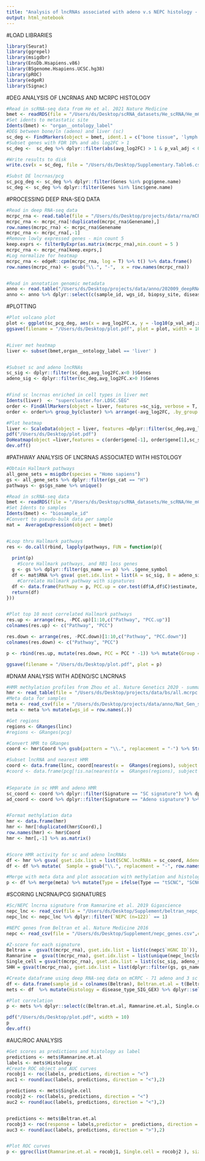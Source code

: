 ```yaml
---
title: "Analysis of lncRNAs associated with adeno v.s NEPC histology - Figure 6"
output: html_notebook
---
```


#LOAD LIBRARIES
```r
library(Seurat)
library(ggrepel)
library(msigdbr)
library(EnsDb.Hsapiens.v86)
library(BSgenome.Hsapiens.UCSC.hg38)
library(pROC)
library(edgeR)
library(Signac)
```



#DEG ANALYSIS OF LNCRNAS AND MCRPC HISTOLOGY
```r
#Read in scRNA-seq data from He et al. 2021 Nature Medicine
bmet <- readRDS(file = "/Users/ds/Desktop/scRNA_datasets/He_scRNA/He_mCRPC.rds")
#Set idents to metastatic site
Idents(bmet) <- "organ__ontology_label"
#DEG between bone/ln (adeno) and liver (sc)
sc_deg <- FindMarkers(object = bmet, ident.1 = c("bone tissue", 'lymph node'), ident.2 = 'liver', only.pos = F, verbose = T)
#Subset genes with FDR 10% and abs log2FC > 1
sc_deg <-  sc_deg %>% dplyr::filter(abs(avg_log2FC) > 1 & p_val_adj < 0.1)  %>% mutate(Genes = row.names(.)) %>%  left_join( y = final_markers, by = c("Genes" = "gene")) %>% arrange(avg_log2FC.x)

#Write results to disk
write.csv(x = sc_deg, file = "/Users/ds/Desktop/Supplementary.Table6.csv",quote = F, row.names = F)

#Subst DE lncrnas/pcg
sc_pcg_deg <- sc_deg %>% dplyr::filter(Genes %in% pcg$gene.name)
sc_deg <- sc_deg %>% dplyr::filter(Genes %in% linc$gene.name)
```


#PROCESSING DEEP RNA-SEQ DATA
```r

#Read in deep RNA-seq data
mcrpc_rna <- read.table(file = "/Users/ds/Desktop/projects/data/rna/mCRPC_RNA_counts_genename.txt", header = T)
mcrpc_rna <- mcrpc_rna[!duplicated(mcrpc_rna$Genename),]
row.names(mcrpc_rna) <- mcrpc_rna$Genename
mcrpc_rna <- mcrpc_rna[,-1]
#Remove lowly expressed genes - min count 5
keep.exprs <- filterByExpr(as.matrix(mcrpc_rna),min.count = 5 )
mcrpc_rna <- mcrpc_rna[keep.exprs,]
#Log normalize for heatmap
mcrpc_rna <- edgeR::cpm(mcrpc_rna, log = T) %>% t() %>% data.frame()
row.names(mcrpc_rna) <- gsub("\\.", "-",  x = row.names(mcrpc_rna))


#Read in annotation genomic metadata
anno <- read.table("/Users/ds/Desktop/projects/data/anno/202009_deepRNAseq_sample_full.txt", header =T)
anno <- anno %>% dplyr::select(c(sample_id, wgs_id, biopsy_site, disease_type_SIG_GEX, ID_patient,tumor_purity_rna, enza ))
```



#PLOTTING
```r

#Plot volcano plot
plot <- ggplot(sc_pcg_deg, aes(x = avg_log2FC.x, y = -log10(p_val_adj.x), label = Genes, color = cluster) ) + geom_point(data = dplyr::filter(sc_deg, abs(avg_log2FC.x) > 1 & p_val_adj.x < 0.1), aes(color = cluster)) + scale_color_manual(values = c("purple", "orange", "red", "black", "darkgreen", "navy", "grey")) + geom_hline(yintercept = -log10(0.1), linetype= 'dashed') + geom_vline(xintercept = c(-1,1), linetype = 'dashed') + geom_text_repel(data = dplyr::filter(sc_deg, abs(avg_log2FC.x) > 1 & p_val_adj.x < 0.1 ), force = 0.8, size = 2.5) + xlab("avg_log2FC") + ylab("-log10(p_val_adj)") + ggtitle("lncRNAs associated with Adeno/SC histology") + theme_classic()
ggsave(filename = "/Users/ds/Desktop/plot.pdf", plot = plot, width = 10)


#Liver met heatmap
liver <- subset(bmet,organ__ontology_label == 'liver' )


#Subset sc and adeno lncRNAs
sc_sig <- dplyr::filter(sc_deg,avg_log2FC.x<0 )$Genes
adeno_sig <- dplyr::filter(sc_deg,avg_log2FC.x>0 )$Genes


#Find sc lncrnas enriched in cell types in liver met
Idents(liver)  <- "supercluster.for.LDSC.SEG"
order <- FindAllMarkers(object = liver, features =sc_sig, verbose = T, only.pos = T)
order <- order%>% group_by(cluster) %>% arrange(-avg_log2FC, .by_group = T)

#Plot heatmap
liver <- ScaleData(object = liver, features =dplyr::filter(sc_deg,avg_log2FC.x<0 )$Genes )
pdf("/Users/ds/Desktop/plot.pdf")
DoHeatmap(object =liver,features = c(order$gene[-1], order$gene[1],sc_sig[! sc_sig %in% order$gene]) ) + coord_flip()
dev.off()
```

#PATHWAY ANALYSIS OF LNCRNAS ASSOCIATED WITH HISTOLOGY
```r
#Obtain Hallmark pathways
all_gene_sets = msigdbr(species = "Homo sapiens")
gs <- all_gene_sets %>% dplyr::filter(gs_cat == "H")
pathways <- gs$gs_name %>% unique()

#Read in scRNA-seq data
bmet <- readRDS(file = "/Users/ds/Desktop/scRNA_datasets/He_scRNA/He_mCRPC.rds")
#Set Idents to samples
Idents(bmet) <- "biosample_id"
#Convert to pseudo-bulk data per sample
mat =  AverageExpression(object = bmet)


#Loop thru Hallmark pathways
res <- do.call(rbind, lapply(pathways, FUN = function(p){
  
  print(p)
    #Score Hallmark pathways, and RB1 loss genes 
  g <- gs %>% dplyr::filter(gs_name == p) %>% .$gene_symbol
  df <- mat$RNA %>% gsva( gset.idx.list = list(A = sc_sig, B = adeno_sig, C = g), method = 'zscore') %>% t() %>% data.frame()
    #Correlate Hallmark pathway with signatures
  df <- data.frame(Pathway = p, PCC.up = cor.test(df$A,df$C)$estimate, Pval.up = cor.test(df$A,df$C)$p.value, PCC.down = cor.test(df$B,df$C)$estimate, Pval.down = cor.test(df$B, df$C)$p.value)
  return(df)
}))


#Plot top 10 most correlated Hallmark pathways
res.up <- arrange(res, -PCC.up)[1:10,c("Pathway", "PCC.up")]
colnames(res.up) <- c("Pathway", "PCC")

res.down <- arrange(res, -PCC.down)[1:10,c("Pathway", "PCC.down")]
colnames(res.down) <- c("Pathway", "PCC")

p <- rbind(res.up, mutate(res.down, PCC = PCC * -1)) %>% mutate(Group = ifelse(PCC > 0, "Small cell", "Adeno")) %>% ggplot(aes(y = reorder(Pathway, PCC), x = PCC, fill = Group)) + geom_col() + xlim(c(-1,1)) + scale_x_continuous(breaks = seq(-1,1,0.1),labels = seq(-1,1,0.1) %>% abs()) + ylab("Pathway") + scale_fill_manual(values = c("navy", "darkred")) + theme_classic()

ggsave(filename = "/Users/ds/Desktop/plot.pdf", plot = p)


```




#DNAM ANALYSIS WITH ADENO/SC LNCRNAS
```r
#HMR methylation profiles from Zhou et al. Nature Genetics 2020 - summarized using MethylKit on WGBS (Aggregate_cpg.R)
hmr <- read_table(file = "/Users/ds/Desktop/projects/data/bs/all.mcrpc.hmr.txt")
#Meta data for samples
meta <- read_csv(file = "/Users/ds/Desktop/projects/data/anno/Nat_Gen_sampleanno.csv")
meta <- meta %>% mutate(wgs_id = row.names(.))

#Get regions
regions <- GRanges(linc)
#regions <- GRanges(pcg)

#Convert HMR to GRanges
coord <- hmr$Coord %>% gsub(pattern = "\\.", replacement = "-") %>% StringToGRanges(sep = c("-", "-"))

#Subset lncRNA and nearest HMR
coord <- data.frame(linc, coord[nearest(x =  GRanges(regions), subject = coord),] ) %>% mutate(Signature = ifelse(gene.name %in% sc_sig, "SC signature", ifelse(gene.name %in% adeno_sig, "Adeno signature", "Other")))
#coord <- data.frame(pcg[!is.na(nearest(x =  GRanges(regions), subject = coord)) ,], coord[ na.omit(nearest(x =  GRanges(regions), subject = coord)),] ) %>% mutate(Signature = ifelse(gene.name %in% sc_sig, "SC signature", ifelse(gene.name %in% adeno_sig, "Adeno signature", "Other")))
                                                                                                      

#Separate in sc HMR and adeno HMR
sc_coord <- coord %>% dplyr::filter(Signature == "SC signature") %>% dplyr::select(c(seqnames, start.1, end)) %>% mutate(coord = paste0(seqnames, ".", start.1, ".", end)) %>% .$coord
ad_coord <- coord %>% dplyr::filter(Signature == "Adeno signature") %>% dplyr::select(c(seqnames, start.1, end)) %>% mutate(coord = paste0(seqnames, ".", start.1, ".", end)) %>% .$coord


#Format methylation data
hmr <- data.frame(hmr)
hmr <- hmr[!duplicated(hmr$Coord),]
row.names(hmr) <- hmr$Coord
hmr <- hmr[,-1] %>% as.matrix()


#Score HMR activity for sc and adeno lncRNAs
df <- hmr %>% gsva( gset.idx.list = list(SCNC.lncRNAs = sc_coord, Adeno.lncRNAs = ad_coord), method = 'zscore') %>% t() %>% data.frame()
df <- df %>% mutate(  Sample = gsub("\\.", replacement = "-", row.names(.)) )

#Merge with meta data and plot assocation with methylation and histology
p <- df %>% merge(meta) %>% mutate(Type = ifelse(Type == "tSCNC", "SCNC", "Adeno")) %>% dplyr::select(c(Sample, SCNC.lncRNAs, Adeno.lncRNAs, Type)) %>% gather(key = "Group", value = "Dnam", -c(Sample, Type)) %>% ggboxplot(x = "Type", y = "Dnam", fill = "darkblue", alpha = 0.5, draw_quantiles = 0.5,add = "jitter",width = 0.5, facet.by = "Group") + stat_compare_means(paired = F, method = 't.test', label.x.npc = 0.5) + ylab("Prostate lncRNAs")


```


#SCORING LNCRNA/PCG SIGNATURES
```r

#Sc/NEPC lncrna signature from Ramnarine et al. 2019 Gigascience
nepc_lnc <- read_csv(file = "/Users/ds/Desktop/Supplement/beltran_nepc_lnc.csv", col_names = T, skip = 1)
nepc_lnc <- nepc_lnc %>% dplyr::filter(`NEPC (n=122)` == 1)

#NEPC genes from Beltran et al. Nature Medicine 2016
nepc <- read_csv(file = "/Users/ds/Desktop/Supplement/nepc_genes.csv",col_names = T)

#Z-score for each signature
Beltran =  gsva(t(mcrpc_rna), gset.idx.list = list(c(nepc$`HGNC ID`)), method = 'zscore')
Ramnarine =  gsva(t(mcrpc_rna), gset.idx.list = list(unique(nepc_lnc$lncRNA)), method = 'zscore')
Single_cell = gsva(t(mcrpc_rna), gset.idx.list = list(c(sc_sig, adeno_sig)), method = 'zscore')
SHH = gsva(t(mcrpc_rna), gset.idx.list = list(dplyr::filter(gs, gs_name == "HALLMARK_HEDGEHOG_SIGNALING")$gene_symbol), method = 'zscore')

#Create dataframe using deep RNA-seq data on mCRPC - 71 adeno and 3 sc samples
df <- data.frame(sample_id = colnames(Beltran), Beltran.et.al = t(Beltran), Ramnarine.et.al = t(Ramnarine), Single.cell = t(Single_cell), SHH = t(SHH)) %>% merge(anno) 
mets <- df  %>% mutate(Histology = disease_type_SIG_GEX) %>% dplyr::select(c(sample_id, Beltran.et.al,Ramnarine.et.al, Single.cell, Histology )) 

#Plot correlation
p <- mets %>% dplyr::select(c(Beltran.et.al, Ramnarine.et.al, Single.cell)) %>% gather(key = "Signature" , value = "GEX", -Beltran.et.al ) %>% ggplot(aes(x = GEX, y = Beltran.et.al, color = Signature))  %>% facet(facet.by = "Signature") + geom_point() + geom_smooth(method = 'lm') + stat_cor() + scale_color_manual(values = c("navy", 'darkred')) + theme_classic()

pdf("/Users/ds/Desktop/plot.pdf", width = 10)
p
dev.off()


```



#AUC/ROC ANALYSIS
```r
#Get scores as predictions and histology as label
predictions <- mets$Ramnarine.et.al
labels <- mets$Histology
#Create ROC object and AUC curves
rocobj1 <- roc(labels, predictions, direction = "<")
auc1 <- round(auc(labels, predictions, direction = "<"),2)

predictions <- mets$Single.cell
rocobj2 <- roc(labels, predictions, direction = "<")
auc2 <- round(auc(labels, predictions, direction = "<"),2)


predictions <- mets$Beltran.et.al
rocobj3 <- roc(response = labels,predictor =  predictions, direction = ">" )
auc3 <- round(auc(labels, predictions, direction = ">"),2)


#Plot ROC curves
p <- ggroc(list(Ramnarine.et.al = rocobj1, Single.cell = rocobj2 ), size = 1)+ scale_color_manual(values = c("navy", "darkred", "darkgreen"), name = "Signature", labels = c(paste0("Ramnarine AUC= ", auc1), paste0("Single cell AUC=", auc2), paste0("Beltran AUC=", auc3)) ) + theme_classic() + ggtitle('AUC analysis of 71 CRPC-adeno and 3 CRPC-small cell')


```



